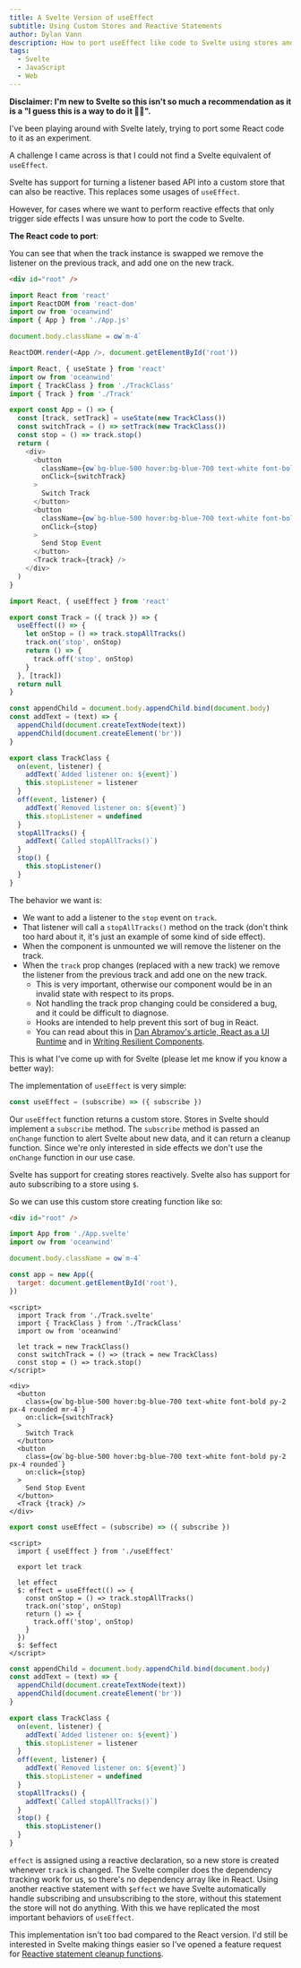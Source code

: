 ```yaml
---
title: A Svelte Version of useEffect
subtitle: Using Custom Stores and Reactive Statements
author: Dylan Vann
description: How to port useEffect like code to Svelte using stores and reactive statements.
tags:
  - Svelte
  - JavaScript
  - Web
---
```


**Disclaimer: I'm new to Svelte so this isn't so much a recommendation as it is a "I guess this is a way to do it 🤷‍♂️".**

I've been playing around with Svelte lately, trying to port some React code to it as an experiment.

A challenge I came across is that I could not find a Svelte equivalent of `useEffect`.

Svelte has support for turning a listener based API into a custom store that can also be reactive.
This replaces some usages of `useEffect`.

However, for cases where we want to perform reactive effects that only trigger side effects I was unsure how to port the code to Svelte.

**The React code to port**:

You can see that when the track instance is swapped we remove the listener on the previous track, and add one on the new track.

<Playground>


```html filename=index.html
<div id="root" />
```

```js filename=index.js main
import React from 'react'
import ReactDOM from 'react-dom'
import ow from 'oceanwind'
import { App } from './App.js'

document.body.className = ow`m-4`

ReactDOM.render(<App />, document.getElementById('root'))
```

```js filename=App.js
import React, { useState } from 'react'
import ow from 'oceanwind'
import { TrackClass } from './TrackClass'
import { Track } from './Track'

export const App = () => {
  const [track, setTrack] = useState(new TrackClass())
  const switchTrack = () => setTrack(new TrackClass())
  const stop = () => track.stop()
  return (
    <div>
      <button
        className={ow`bg-blue-500 hover:bg-blue-700 text-white font-bold py-2 px-4 rounded mr-4`}
        onClick={switchTrack}
      >
        Switch Track
      </button>
      <button
        className={ow`bg-blue-500 hover:bg-blue-700 text-white font-bold py-2 px-4 rounded`}
        onClick={stop}
      >
        Send Stop Event
      </button>
      <Track track={track} />
    </div>
  )
}
```

```jsx filename=Track.js selected
import React, { useEffect } from 'react'

export const Track = ({ track }) => {
  useEffect(() => {
    let onStop = () => track.stopAllTracks()
    track.on('stop', onStop)
    return () => {
      track.off('stop', onStop)
    }
  }, [track])
  return null
}
```

```js filename=TrackClass.js
const appendChild = document.body.appendChild.bind(document.body)
const addText = (text) => {
  appendChild(document.createTextNode(text))
  appendChild(document.createElement('br'))
}

export class TrackClass {
  on(event, listener) {
    addText(`Added listener on: ${event}`)
    this.stopListener = listener
  }
  off(event, listener) {
    addText(`Removed listener on: ${event}`)
    this.stopListener = undefined
  }
  stopAllTracks() {
    addText(`Called stopAllTracks()`)
  }
  stop() {
    this.stopListener()
  }
}
```

</Playground>


The behavior we want is:

- We want to add a listener to the `stop` event on `track`.
- That listener will call a `stopAllTracks()` method on the track (don't think too hard about it, it's just an example of some kind of side effect).
- When the component is unmounted we will remove the listener on the track.
- When the `track` prop changes (replaced with a new track) we remove the listener from the previous track and add one on the new track.
  - This is very important, otherwise our component would be in an invalid state with respect to its props.
  - Not handling the track prop changing could be considered a bug, and it could be difficult to diagnose.
  - Hooks are intended to help prevent this sort of bug in React.
  - You can read about this in [Dan Abramov's article, React as a UI Runtime](https://overreacted.io/react-as-a-ui-runtime/) and in [Writing Resilient Components](https://overreacted.io/writing-resilient-components/).

This is what I've come up with for Svelte (please let me know if you know a better way):

The implementation of `useEffect` is very simple:

```js
const useEffect = (subscribe) => ({ subscribe })
```

Our `useEffect` function returns a custom store. Stores in Svelte should implement a `subscribe` method.
The `subscribe` method is passed an `onChange` function to alert Svelte about new data, and it can return a cleanup function.
Since we're only interested in side effects we don't use the `onChange` function in our use case.

Svelte has support for creating stores reactively. Svelte also has support for auto subscribing to a store using `$`.

So we can use this custom store creating function like so:

<Playground>


```html filename=index.html
<div id="root" />
```

```js filename=index.js main
import App from './App.svelte'
import ow from 'oceanwind'

document.body.className = ow`m-4`

const app = new App({
  target: document.getElementById('root'),
})
```

```svelte filename=App.svelte
<script>
  import Track from './Track.svelte'
  import { TrackClass } from './TrackClass'
  import ow from 'oceanwind'

  let track = new TrackClass()
  const switchTrack = () => (track = new TrackClass)
  const stop = () => track.stop()
</script>

<div>
  <button
    class={ow`bg-blue-500 hover:bg-blue-700 text-white font-bold py-2 px-4 rounded mr-4`}
    on:click={switchTrack}
  >
    Switch Track
  </button>
  <button
    class={ow`bg-blue-500 hover:bg-blue-700 text-white font-bold py-2 px-4 rounded`}
    on:click={stop}
  >
    Send Stop Event
  </button>
  <Track {track} />
</div>
```

```js filename=useEffect.js
export const useEffect = (subscribe) => ({ subscribe })
```

```svelte filename=Track.svelte selected
<script>
  import { useEffect } from './useEffect'

  export let track

  let effect
  $: effect = useEffect(() => {
    const onStop = () => track.stopAllTracks()
    track.on('stop', onStop)
    return () => {
      track.off('stop', onStop)
    }
  })
  $: $effect
</script>

```

```js filename=TrackClass.js
const appendChild = document.body.appendChild.bind(document.body)
const addText = (text) => {
  appendChild(document.createTextNode(text))
  appendChild(document.createElement('br'))
}

export class TrackClass {
  on(event, listener) {
    addText(`Added listener on: ${event}`)
    this.stopListener = listener
  }
  off(event, listener) {
    addText(`Removed listener on: ${event}`)
    this.stopListener = undefined
  }
  stopAllTracks() {
    addText(`Called stopAllTracks()`)
  }
  stop() {
    this.stopListener()
  }
}
```

</Playground>


`effect` is assigned using a reactive declaration, so a new store is created whenever `track` is changed.
The Svelte compiler does the dependency tracking work for us, so there's no dependency array like in React.
Using another reactive statement with `$effect` we have Svelte automatically handle subscribing and unsubscribing to the store, without this statement the store will not do anything.
With this we have replicated the most important behaviors of `useEffect`.

This implementation isn't too bad compared to the React version.
I'd still be interested in Svelte making things easier so I've opened a feature request for [Reactive statement cleanup functions](https://github.com/sveltejs/svelte/issues/5283).
